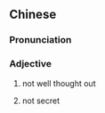 ==Chinese==
{{zh-forms}}

===Pronunciation===
{{zh-pron
|m=不mì
|cat=a
}}

===Adjective===
{{zh-adj}}

# {{lb|zh|literary}} not well thought out
# {{lb|zh|literary}} not secret
